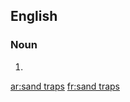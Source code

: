 ==English==

===Noun===
{{head|en|plural}}

# {{plural of|sand trap|lang=en}}

[[ar:sand traps]]
[[fr:sand traps]]
